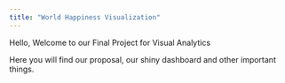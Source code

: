 ```yaml
---
title: "World Happiness Visualization"
---
```


Hello, Welcome to our Final Project for Visual Analytics

Here you will find our proposal, our shiny dashboard and other important things.
